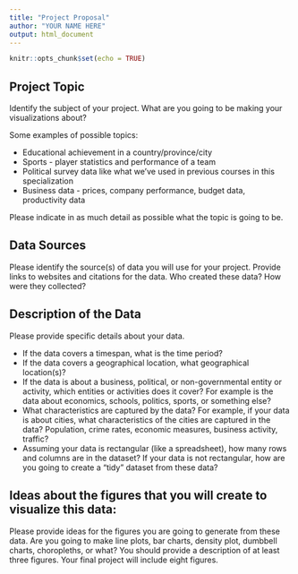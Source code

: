 ```yaml
---
title: "Project Proposal"
author: "YOUR NAME HERE"
output: html_document
---
```


```r
knitr::opts_chunk$set(echo = TRUE)
```

## Project Topic

Identify the subject of your project. What are you going to be making your visualizations about?

Some examples of possible topics:

* Educational achievement in a country/province/city
* Sports - player statistics and performance of a team
* Political survey data like what we've used in previous courses in this specialization
* Business data - prices, company performance, budget data, productivity data

Please indicate in as much detail as possible what the topic is going to be.

## Data Sources

Please identify the source(s) of data you will use for your project. Provide links to websites and citations for the data. Who created these data? How were they collected?

## Description of the Data

Please provide specific details about your data.
 
* If the data covers a timespan, what is the time period?
* If the data covers a geographical location, what geographical location(s)?
* If the data is about a business, political, or non-governmental entity or activity, which entities or activities does it cover? For example is the data about economics, schools, politics, sports, or something else?
* What characteristics are captured by the data? For example, if your data is about cities, what characteristics of the cities are captured in the data? Population, crime rates, economic measures, business activity, traffic?
* Assuming your data is rectangular (like a spreadsheet), how many rows and columns are in the dataset? If your data is not rectangular, how are you going to create a "tidy" dataset from these data?


## Ideas about the figures that you will create to visualize this data:

Please provide ideas for the figures you are going to generate from these data. Are you going to make line plots, bar charts, density plot, dumbbell charts, choropleths, or what? You should provide a description of at least three figures. Your final project will include eight figures.

